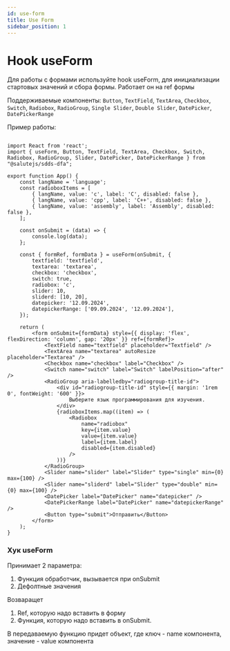 ```yaml
---
id: use-form
title: Use Form
sidebar_position: 1
---
```


# Hook useForm

Для работы с формами используйте hook useForm, для инициализации стартовых значений и сбора формы. Работает он на ref формы

Поддерживаемые компоненты: `Button`, `TextField`, `TextArea`, `Checkbox`, `Switch`, `Radiobox`, `RadioGroup`, `Single Slider`, `Double Slider`, `DatePicker`, `DatePickerRange`

Пример работы: 

```tsx live

import React from 'react';
import { useForm, Button, TextField, TextArea, Checkbox, Switch, Radiobox, RadioGroup, Slider, DatePicker, DatePickerRange } from "@salutejs/sdds-dfa";

export function App() {
    const langName = 'language';
    const radioboxItems = [
        { langName, value: 'c', label: 'C', disabled: false },
        { langName, value: 'cpp', label: 'C++', disabled: false },
        { langName, value: 'assembly', label: 'Assembly', disabled: false },
    ];

    const onSubmit = (data) => {
        console.log(data);
    };

    const { formRef, formData } = useForm(onSubmit, {
        textfield: 'textfield',
        textarea: 'textarea',
        checkbox: 'checkbox',
        switch: true,
        radiobox: 'c',
        slider: 10,
        sliderd: [10, 20],
        datepicker: '12.09.2024',
        datepickerRange: ['09.09.2024', '12.09.2024'],
    });

    return (
        <form onSubmit={formData} style={{ display: 'flex', flexDirection: 'column', gap: '20px' }} ref={formRef}>
            <TextField name="textfield" placeholder="Textfield" />
            <TextArea name="textarea" autoResize placeholder="Textarea" />
            <Checkbox name="checkbox" label="Checkbox" />
            <Switch name="switch" label="Switch" labelPosition="after" />
            <RadioGroup aria-labelledby="radiogroup-title-id">
                <div id="radiogroup-title-id" style={{ margin: '1rem 0', fontWeight: '600' }}>
                    Выберите язык программирования для изучения.
                </div>
                {radioboxItems.map((item) => (
                    <Radiobox
                        name="radiobox"
                        key={item.value}
                        value={item.value}
                        label={item.label}
                        disabled={item.disabled}
                    />
                ))}
            </RadioGroup>
            <Slider name="slider" label="Slider" type="single" min={0} max={100} />
            <Slider name="sliderd" label="Slider" type="double" min={0} max={100} />
            <DatePicker label="DatePicker" name="datepicker" />
            <DatePickerRange label="DatePicker" name="datepickerRange" />
            <Button type="submit">Отправить</Button>
        </form>
    );
}

```

### Хук useForm

Принимает 2 параметра:
1. Функция обработчик, вызывается при onSubmit
2. Дефолтные значения 

Возваращет
1. Ref, которую надо вставить в форму
2. Функция, которую надо вставить в onSubmit. 

В передаваемую функцию придет объект, где ключ - name компонента, значение - value компонента 